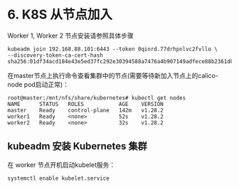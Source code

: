 # 6. K8S 从节点加入


<Callout type="warning" emoji="⚠️">
     Worker 1, Worker 2 节点安装请参照具体步骤
</Callout>


```
kubeadm join 192.168.88.101:6443 --token 0qinrd.77drhpnlvc2fvllo \
--discovery-token-ca-cert-hash sha256:01df34acd184e43e5ed37fc292e30394588a7476a4b907149adfece88b2361d8
```

在master节点上执行命令查看集群中的节点(需要等待新加入节点上的calico-node pod启动正常)：

```
root@master:/mnt/nfs/share/kubernetes# kubectl get nodes
NAME      STATUS   ROLES           AGE    VERSION
master    Ready    control-plane   142m   v1.28.2
worker1   Ready    <none>          52s    v1.28.2
worker2   Ready    <none>          32s    v1.28.2
```

## kubeadm 安装 Kubernetes 集群




在 worker 节点开机启动kubelet服务：

```
systemctl enable kubelet.service

```
